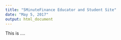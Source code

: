 ```yaml
---
title: "5MinuteFinance Educator and Student Site"
date: "May 5, 2017"
output: html_document
---
```


This is ....





